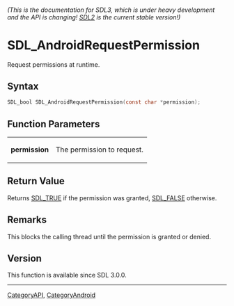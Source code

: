 ====== (This is the documentation for SDL3, which is under heavy development and the API is changing! [https://wiki.libsdl.org/ SDL2] is the current stable version!) ======
= SDL_AndroidRequestPermission =

Request permissions at runtime.

== Syntax ==

<syntaxhighlight lang='c'>
SDL_bool SDL_AndroidRequestPermission(const char *permission);
</syntaxhighlight>

== Function Parameters ==

{|
|'''permission'''
|The permission to request.
|}

== Return Value ==

Returns [[SDL_TRUE]] if the permission was granted, [[SDL_FALSE]]
otherwise.

== Remarks ==

This blocks the calling thread until the permission is granted or denied.

== Version ==

This function is available since SDL 3.0.0.

----
[[CategoryAPI]], [[CategoryAndroid]]


